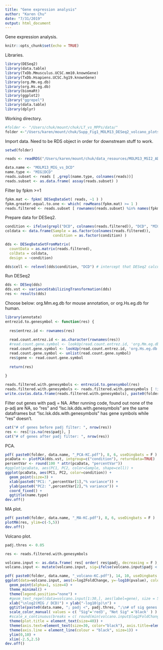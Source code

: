 ```yaml
---
title: "Gene expression analysis"
author: "Karen Chu"
date: "7/31/2019"
output: html_document
---
```


Gene expression analysis.

```r
knitr::opts_chunk$set(echo = TRUE)
```

Libraries.

```r
library(DESeq2)
library(data.table)
library(TxDb.Mmusculus.UCSC.mm10.knownGene)
library(TxDb.Hsapiens.UCSC.hg19.knownGene)
library(org.Mm.eg.db)
library(org.Hs.eg.db)
library(biomaRt)
library(ggplot2)
library("ggrepel")
library(data.table)
library(dplyr)
```

Working directory.

```r
#folder <- "/Users/chuk/mount/chuk/LT_vs_MPPs/data/"
folder <-"/Users/karen/mount/chuk/Supp_Fig1_MOLM13_DESeq2_volcano_plots/"
```

Import data. Need to be RDS object in order for downstream stuff to work.

```r
setwd(folder)

reads <- readRDS("/Users/karen/mount/chuk/data_resources/MOLM13_MSI2_ADA_MIG_DCD_rnaseq_read_count_entrez_id.rds")

data.name <- "MOLM13_MIG_vs_DCD"
name.type <- "MIG|DCD"
reads.subset <- reads [ ,grepl(name.type, colnames(reads))]
reads.subset <- as.data.frame( assay(reads.subset) )
```

Filter by fpkm >=1 

```r
fpkm.mat <- fpkm( DESeqDataSet( reads, ~1 ) )
fpkm.greater.equal.to.one <- which( rowMeans(fpkm.mat) >= 1 )
reads.filtered <- reads.subset [ rownames(reads.subset) %in% names(fpkm.greater.equal.to.one), ]
```

Prepare data for DESeq2. 

```r
condition <- ifelse(grepl("DCD", colnames(reads.filtered)), "DCD", "MIG")
coldata <- data.frame(Sample = as.factor(colnames(reads.filtered)), 
                      condition = as.factor(condition) )

dds <- DESeqDataSetFromMatrix(
  countData = as.matrix(reads.filtered), 
  colData = coldata, 
  design = ~condition) 

dds$cell <- relevel(dds$condition, "DCD") # intercept that DESeq2 calculates depends on the first factor. If "LSK" first, then results in log2foldchange(LSC/LSK). If "LSC" first, then results is log2foldchange(LSK/LSC).
```

Run DESeq2

```r
dds <- DESeq(dds)
dds.vst <- varianceStabilizingTransformation(dds)
res <- results(dds)
```

Choose below: org.Mm.eg.db for mouse annotation, or org.Hs.eg.db for human.

```r
library(annotate)
entrezid.to.genesymbol <- function(res) {
  
  res$entrez.id <- rownames(res)
  
  read.count.entrez.id <- as.character(rownames(res))
  #read.count.gene.symbol <- lookUp(read.count.entrez.id, 'org.Mm.eg.db', 'SYMBOL')
  read.count.gene.symbol <- lookUp(read.count.entrez.id, 'org.Hs.eg.db', 'SYMBOL')
  read.count.gene.symbol <- unlist(read.count.gene.symbol)
  res$gene <- read.count.gene.symbol
  
  return(res)
  
}

reads.filtered.with.genesymbols <- entrezid.to.genesymbol(res)
reads.filtered.with.genesymbols <- reads.filtered.with.genesymbols [ !is.na(reads.filtered.with.genesymbols$padj), ]
write.csv(as.data.frame(reads.filtered.with.genesymbols), paste0(folder, data.name, "_DESeq2Results.csv"))
```

Filter out genes with padj = NA.
After running code, found out none of the p-adj are NA, so "res" and "lsc.lsk.dds.with.genesymbols" are the same dataframes but "lsc.lsk.dds.with.genesymbols" has gene symbols while "res" doesn't.

```r
cat("# of genes before padj filter: ", nrow(res))
res <- res[!is.na(res$padj), ]
cat("# of genes after padj filter: ", nrow(res))
```

PCA.

```r
pdf( paste0(folder, data.name, "_PCA-KC.pdf"), 8, 6, useDingbats = F )
pcaData <- plotPCA(dds.vst, intgroup=c("condition"), returnData=TRUE)
percentVar <- round(100 * attr(pcaData, "percentVar"))
#ggplot(pcaData, aes(PC1, PC2, color=Sample, shape=cell)) +
ggplot(pcaData, aes(PC1, PC2, color=condition)) +
  geom_point(size=3) +
  xlab(paste0("PC1: ",percentVar[1],"% variance")) +
  ylab(paste0("PC2: ",percentVar[2],"% variance")) + 
  coord_fixed() +
  ggtitle(name.type)
dev.off()
```

MA plot.

```r
pdf( paste0(folder, data.name, "_MA-KC.pdf"), 8, 6, useDingbats = F )
plotMA(res, ylim=c(-5,5))
dev.off()
```

Volcano plot. 

```r
padj.thres <- 0.05

res <- reads.filtered.with.genesymbols 

volcano.input <- as.data.frame( res[ order( res$padj, decreasing = F ), ] )
volcano.input <- mutate(volcano.input, sig=ifelse(volcano.input$padj < padj.thres, "Sig", "Not Sig"))

pdf( paste0(folder, data.name, "_volcano-KC.pdf"), 14, 10, useDingbats = F )
ggplot(data=volcano.input, aes(x=log2FoldChange, y=-log10(pvalue), colour= sig)) + 
  geom_point(alpha=1, size=4) +
  theme_minimal() +
  theme(legend.position="none") +
  #geom_text_repel(data=volcano.input[1:30,], aes(label=gene), size = 5,box.padding = unit(0.5, "lines"), point.padding = unit(0.5, "lines"), color="black") +
  xlab("\nlog2(MIG / DCD)") + ylab("-log10(p)\n") +
  ggtitle(paste0(data.name, "; padj <", padj.thres, ";\n# of sig genes: ", nrow( subset(volcano.input, sig=="Sig") ), "\n")) +
  scale_color_manual( values = c( "Sig"='red3', "Not Sig" ='black' ) ) + 
  #scale_x_continuous(breaks = c( round(min(volcano.input$log2FoldChange)):round(max(volcano.input$log2FoldChange)) )) +
  theme(plot.title = element_text(size=40)) +
  theme(axis.text=element_text(size=30, color="black"), axis.title=element_text(size=30, color="black")) +
  theme(axis.line = element_line(colour = "black", size=1)) +
  ylim(0,10) +
  xlim(-2.5,2.5)
dev.off()
```



















